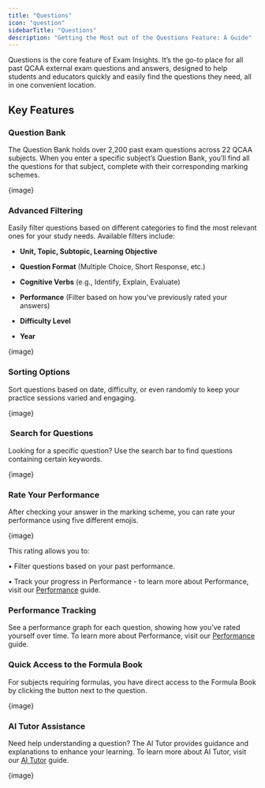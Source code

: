 ```yaml
---
title: "Questions"
icon: "question"
sidebarTitle: "Questions"
description: "Getting the Most out of the Questions Feature: A Guide"
---
```


Questions is the core feature of Exam Insights. It’s the go-to place for all past QCAA external exam questions and answers, designed to help students and educators quickly and easily find the questions they need, all in one convenient location.

## Key Features

### Question Bank

The Question Bank holds over 2,200 past exam questions across 22 QCAA subjects. When you enter a specific subject’s Question Bank, you’ll find all the questions for that subject, complete with their corresponding marking schemes.

\{image}

### Advanced Filtering

Easily filter questions based on different categories to find the most relevant ones for your study needs. Available filters include:

* **Unit, Topic, Subtopic, Learning Objective**

* **Question Format** (Multiple Choice, Short Response, etc.)

* **Cognitive Verbs** (e.g., Identify, Explain, Evaluate)

* **Performance** (Filter based on how you’ve previously rated your answers)

* **Difficulty Level**

* **Year**

\{image}

### **Sorting Options**

Sort questions based on date, difficulty, or even randomly to keep your practice sessions varied and engaging.

\{image}

###  Search for Questions

Looking for a specific question? Use the search bar to find questions containing certain keywords.

\{image}

### Rate Your Performance

After checking your answer in the marking scheme, you can rate your performance using five different emojis.&#x20;

\{image}

This rating allows you to:

• Filter questions based on your past performance.

• Track your progress in Performance - to learn more about Performance, visit our [Performance](https://help.exam-insights.com/getting_started/performance_walkthrough) guide.

### Performance Tracking

See a performance graph for each question, showing how you’ve rated yourself over time. To learn more about Performance, visit our [Performance](https://help.exam-insights.com/getting_started/performance_walkthrough) guide.

### Quick Access to the Formula Book

For subjects requiring formulas, you have direct access to the Formula Book by clicking the button next to the question.

\{image}

### AI Tutor Assistance

Need help understanding a question? The AI Tutor provides guidance and explanations to enhance your learning. To learn more about AI Tutor, visit our [AI Tutor](https://help.exam-insights.com/getting_started/ai_tutor_walkthrough) guide.

\{image}